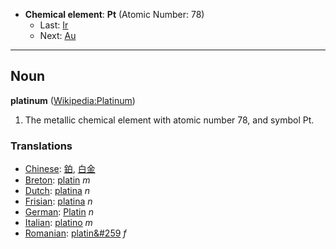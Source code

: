 *'''Chemical element''': '''Pt''' (Atomic Number: 78)
**Last: [[Iridium|Ir]]
**Next: [[Gold|Au]]
----
== Noun ==
'''platinum''' ([[en:Platinum|Wikipedia:Platinum]])

#The metallic chemical element with atomic number 78, and symbol Pt.

===Translations===
*[[Chinese]]: [[鉑]], [[白金]]
*[[Breton]]: [[platin]] ''m''
*[[Dutch]]: [[platina]] ''n''
*[[Frisian]]: [[platina]] ''n''
*[[German]]: [[Platin]] ''n''
*[[Italian]]: [[platino]] ''m''
*[[Romanian]]: [[platin&#259]] ''f''